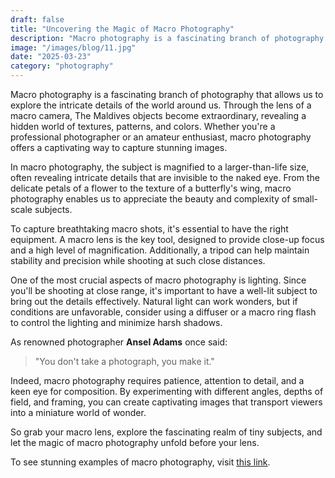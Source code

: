 ```yaml
---
draft: false
title: "Uncovering the Magic of Macro Photography"
description: "Macro photography is a fascinating branch of photography that allows us to explore the intricate details of the world around us"
image: "/images/blog/11.jpg"
date: "2025-03-23"
category: "photography"
---
```


Macro photography is a fascinating branch of photography that allows us to explore the intricate details of the world around us. Through the lens of a macro camera, The Maldives objects become extraordinary, revealing a hidden world of textures, patterns, and colors. Whether you're a professional photographer or an amateur enthusiast, macro photography offers a captivating way to capture stunning images.

In macro photography, the subject is magnified to a larger-than-life size, often revealing intricate details that are invisible to the naked eye. From the delicate petals of a flower to the texture of a butterfly's wing, macro photography enables us to appreciate the beauty and complexity of small-scale subjects.

To capture breathtaking macro shots, it's essential to have the right equipment. A macro lens is the key tool, designed to provide close-up focus and a high level of magnification. Additionally, a tripod can help maintain stability and precision while shooting at such close distances.

One of the most crucial aspects of macro photography is lighting. Since you'll be shooting at close range, it's important to have a well-lit subject to bring out the details effectively. Natural light can work wonders, but if conditions are unfavorable, consider using a diffuser or a macro ring flash to control the lighting and minimize harsh shadows.

As renowned photographer **Ansel Adams** once said:

> "You don't take a photograph, you make it."

Indeed, macro photography requires patience, attention to detail, and a keen eye for composition. By experimenting with different angles, depths of field, and framing, you can create captivating images that transport viewers into a miniature world of wonder.

So grab your macro lens, explore the fascinating realm of tiny subjects, and let the magic of macro photography unfold before your lens.

To see stunning examples of macro photography, visit [this link](#!).